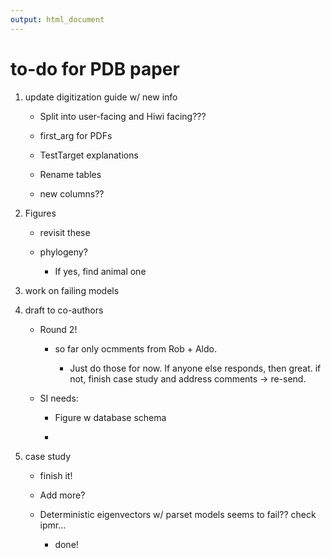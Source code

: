 ```yaml
---
output: html_document
--- 
```


# to-do for PDB paper

1. update digitization guide w/ new info

    + Split into user-facing and Hiwi facing???

    + first_arg for PDFs
    
    + TestTarget explanations
    
    + Rename tables
    
    + new columns??
    
2. Figures

    + revisit these
    
    + phylogeny?
    
        + If yes, find animal one
        
3. work on failing models

4. draft to co-authors

    + Round 2! 
    
      + so far only ocmments from Rob + Aldo. 
      
          + Just do those for now. If anyone else responds, then great. if not, finish case study and address comments -> re-send.
          
    + SI needs:
    
        + Figure w database schema
        
        +

5. case study

    + finish it!
    
    + Add more?
    
    + Deterministic eigenvectors w/ parset models seems to fail?? check ipmr...
    
        - done!